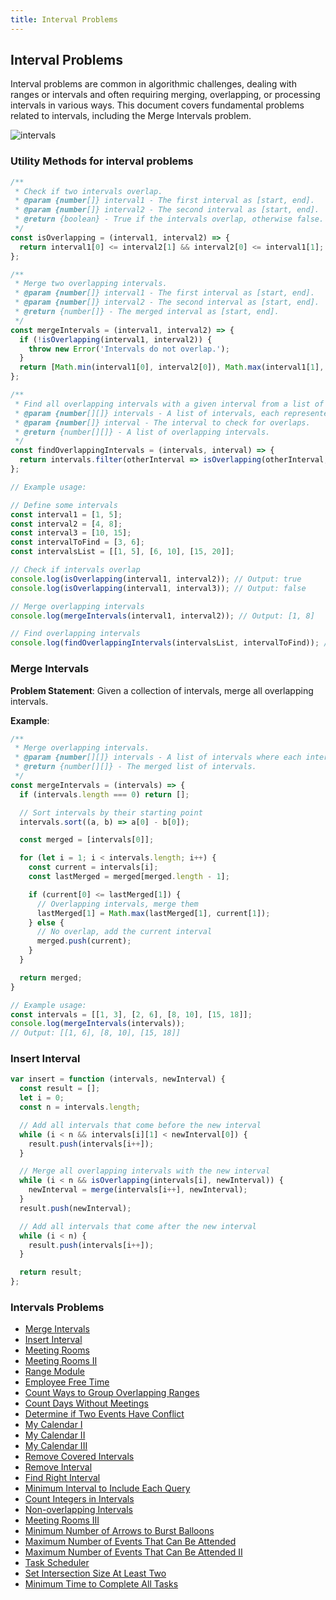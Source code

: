```yaml
---
title: Interval Problems
---
```


## Interval Problems

Interval problems are common in algorithmic challenges, dealing with ranges or intervals and often requiring merging, overlapping, or processing intervals in various ways. This document covers fundamental problems related to intervals, including the Merge Intervals problem.

<img src="https://learn.innoskrit.in/content/images/2023/12/4-2.png" alt="intervals" />



### Utility Methods for interval problems

```JavaScript
/**
 * Check if two intervals overlap.
 * @param {number[]} interval1 - The first interval as [start, end].
 * @param {number[]} interval2 - The second interval as [start, end].
 * @return {boolean} - True if the intervals overlap, otherwise false.
 */
const isOverlapping = (interval1, interval2) => {
  return interval1[0] <= interval2[1] && interval2[0] <= interval1[1];
};

/**
 * Merge two overlapping intervals.
 * @param {number[]} interval1 - The first interval as [start, end].
 * @param {number[]} interval2 - The second interval as [start, end].
 * @return {number[]} - The merged interval as [start, end].
 */
const mergeIntervals = (interval1, interval2) => {
  if (!isOverlapping(interval1, interval2)) {
    throw new Error('Intervals do not overlap.');
  }
  return [Math.min(interval1[0], interval2[0]), Math.max(interval1[1], interval2[1])];
};

/**
 * Find all overlapping intervals with a given interval from a list of intervals.
 * @param {number[][]} intervals - A list of intervals, each represented as [start, end].
 * @param {number[]} interval - The interval to check for overlaps.
 * @return {number[][]} - A list of overlapping intervals.
 */
const findOverlappingIntervals = (intervals, interval) => {
  return intervals.filter(otherInterval => isOverlapping(otherInterval, interval));
};

// Example usage:

// Define some intervals
const interval1 = [1, 5];
const interval2 = [4, 8];
const interval3 = [10, 15];
const intervalToFind = [3, 6];
const intervalsList = [[1, 5], [6, 10], [15, 20]];

// Check if intervals overlap
console.log(isOverlapping(interval1, interval2)); // Output: true
console.log(isOverlapping(interval1, interval3)); // Output: false

// Merge overlapping intervals
console.log(mergeIntervals(interval1, interval2)); // Output: [1, 8]

// Find overlapping intervals
console.log(findOverlappingIntervals(intervalsList, intervalToFind)); // Output: [[1, 5]]

```


### Merge Intervals

**Problem Statement**: Given a collection of intervals, merge all overlapping intervals.


**Example**:
```javascript
/**
 * Merge overlapping intervals.
 * @param {number[][]} intervals - A list of intervals where each interval is represented as [start, end].
 * @return {number[][]} - The merged list of intervals.
 */
const mergeIntervals = (intervals) => {
  if (intervals.length === 0) return [];

  // Sort intervals by their starting point
  intervals.sort((a, b) => a[0] - b[0]);

  const merged = [intervals[0]];

  for (let i = 1; i < intervals.length; i++) {
    const current = intervals[i];
    const lastMerged = merged[merged.length - 1];

    if (current[0] <= lastMerged[1]) {
      // Overlapping intervals, merge them
      lastMerged[1] = Math.max(lastMerged[1], current[1]);
    } else {
      // No overlap, add the current interval
      merged.push(current);
    }
  }

  return merged;
}

// Example usage:
const intervals = [[1, 3], [2, 6], [8, 10], [15, 18]];
console.log(mergeIntervals(intervals)); 
// Output: [[1, 6], [8, 10], [15, 18]]
```



### Insert Interval

```JavaScript
var insert = function (intervals, newInterval) {
  const result = [];
  let i = 0;
  const n = intervals.length;

  // Add all intervals that come before the new interval
  while (i < n && intervals[i][1] < newInterval[0]) {
    result.push(intervals[i++]);
  }

  // Merge all overlapping intervals with the new interval
  while (i < n && isOverlapping(intervals[i], newInterval)) {
    newInterval = merge(intervals[i++], newInterval);
  }
  result.push(newInterval);

  // Add all intervals that come after the new interval
  while (i < n) {
    result.push(intervals[i++]);
  }

  return result;
};
```

### Intervals Problems

- [Merge Intervals](https://leetcode.com/problems/merge-intervals/description/)
- [Insert Interval](https://leetcode.com/problems/insert-interval/)
- [Meeting Rooms](https://leetcode.com/problems/meeting-rooms/)
- [Meeting Rooms II](https://leetcode.com/problems/meeting-rooms-ii/)
- [Range Module](https://leetcode.com/problems/range-module/)
- [Employee Free Time](https://leetcode.com/problems/employee-free-time/)
- [Count Ways to Group Overlapping Ranges](https://leetcode.com/problems/count-ways-to-group-overlapping-ranges/)
- [Count Days Without Meetings](https://leetcode.com/problems/count-days-without-meetings/)
- [Determine if Two Events Have Conflict](https://leetcode.com/problems/determine-if-two-events-have-conflict/)
- [My Calendar I](https://leetcode.com/problems/my-calendar-i/)
- [My Calendar II](https://leetcode.com/problems/my-calendar-ii/)
- [My Calendar III](https://leetcode.com/problems/my-calendar-iii/)
- [Remove Covered Intervals](https://leetcode.com/problems/remove-covered-intervals/)
- [Remove Interval](https://leetcode.com/problems/remove-interval/)
- [Find Right Interval](https://leetcode.com/problems/find-right-interval/)
- [Minimum Interval to Include Each Query](https://leetcode.com/problems/minimum-interval-to-include-each-query/)
- [Count Integers in Intervals](https://leetcode.com/problems/count-integers-in-intervals/)
- [Non-overlapping Intervals](https://leetcode.com/problems/non-overlapping-intervals/)
- [Meeting Rooms III](https://leetcode.com/problems/meeting-rooms-iii/)
- [Minimum Number of Arrows to Burst Balloons](https://leetcode.com/problems/minimum-number-of-arrows-to-burst-balloons/)
- [Maximum Number of Events That Can Be Attended](https://leetcode.com/problems/maximum-number-of-events-that-can-be-attended/)
- [Maximum Number of Events That Can Be Attended II](https://leetcode.com/problems/maximum-number-of-events-that-can-be-attended-ii/)
- [Task Scheduler](https://leetcode.com/problems/task-scheduler/)
- [Set Intersection Size At Least Two](https://leetcode.com/problems/set-intersection-size-at-least-two/)
- [Minimum Time to Complete All Tasks](https://leetcode.com/problems/minimum-time-to-complete-all-tasks/)